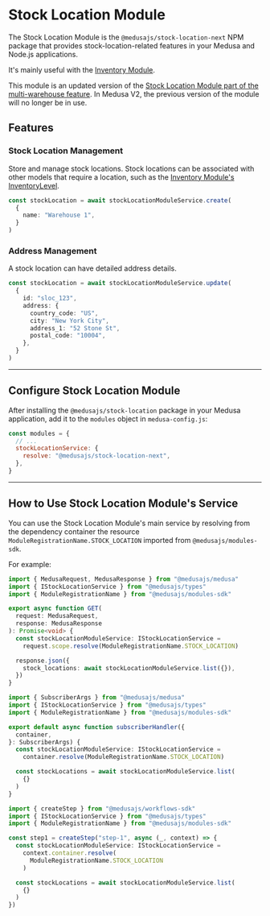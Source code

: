 
# Stock Location Module

The Stock Location Module is the `@medusajs/stock-location-next` NPM package that provides stock-location-related features in your Medusa and Node.js applications.

It's mainly useful with the [Inventory Module](../inventory/index.mdx).

<Note>

This module is an updated version of the [Stock Location Module part of the multi-warehouse feature](../../modules/multiwarehouse/stock-location-module.md). In Medusa V2, the previous version of the module will no longer be in use.

</Note>

## Features

### Stock Location Management

Store and manage stock locations. Stock locations can be associated with other models that require a location, such as the [Inventory Module's InventoryLevel](../inventory/concepts/index.mdx#inventory-level).

```ts
const stockLocation = await stockLocationModuleService.create(
  {
    name: "Warehouse 1",
  }
)
```

### Address Management

A stock location can have detailed address details.

```ts
const stockLocation = await stockLocationModuleService.update(
  {
    id: "sloc_123",
    address: {
      country_code: "US",
      city: "New York City",
      address_1: "52 Stone St",
      postal_code: "10004",
    },
  }
)
```

---

## Configure Stock Location Module

After installing the `@medusajs/stock-location` package in your Medusa application, add it to the `modules` object in `medusa-config.js`:

```js title="medusa-config.js"
const modules = {
  // ...
  stockLocationService: {
    resolve: "@medusajs/stock-location-next",
  },
}
```

---

## How to Use Stock Location Module's Service

You can use the Stock Location Module's main service by resolving from the dependency container the resource `ModuleRegistrationName.STOCK_LOCATION` imported from `@medusajs/modules-sdk`.

For example:

<Tabs groupId="resource-type" isCodeTabs={true}>
  <TabItem label="API Route" value="api-route" attributes={{
    title: "src/api/store/custom/route.ts"
  }}>

  ```ts
  import { MedusaRequest, MedusaResponse } from "@medusajs/medusa"
  import { IStockLocationService } from "@medusajs/types"
  import { ModuleRegistrationName } from "@medusajs/modules-sdk"

  export async function GET(
    request: MedusaRequest,
    response: MedusaResponse
  ): Promise<void> {
    const stockLocationModuleService: IStockLocationService =
      request.scope.resolve(ModuleRegistrationName.STOCK_LOCATION)

    response.json({
      stock_locations: await stockLocationModuleService.list({}),
    })
  }
  ```

  </TabItem>
  <TabItem label="Subscriber" value="subscribers" attributes={{
    title: "src/subscribers/custom-handler.ts"
  }}>

  ```ts
  import { SubscriberArgs } from "@medusajs/medusa"
  import { IStockLocationService } from "@medusajs/types"
  import { ModuleRegistrationName } from "@medusajs/modules-sdk"

  export default async function subscriberHandler({
    container,
  }: SubscriberArgs) {
    const stockLocationModuleService: IStockLocationService =
      container.resolve(ModuleRegistrationName.STOCK_LOCATION)

    const stockLocations = await stockLocationModuleService.list(
      {}
    )
  }
  ```

  </TabItem>
  <TabItem label="Workflow Step" value="workflow-step" attributes={{
    title: "src/workflows/hello-world/step1.ts"
  }}>

  ```ts
  import { createStep } from "@medusajs/workflows-sdk"
  import { IStockLocationService } from "@medusajs/types"
  import { ModuleRegistrationName } from "@medusajs/modules-sdk"

  const step1 = createStep("step-1", async (_, context) => {
    const stockLocationModuleService: IStockLocationService =
      context.container.resolve(
        ModuleRegistrationName.STOCK_LOCATION
      )

    const stockLocations = await stockLocationModuleService.list(
      {}
    )
  })
  ```

  </TabItem>
</Tabs>
